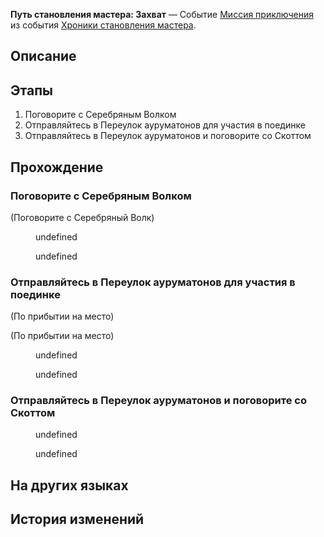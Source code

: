 {{Дополнить|Диалоги.}}
{{Миссия Инфобокс
|id              = 8024114
|Название        = 
|Изображение     = Миссия Освоения Путь становления мастера Захват.png
|Тип             = Миссия приключения
|События         = Хроники становления мастера
|Глава           = Хроники становления мастера
|Условия         = 
|Персонажи       = Март 7; Первопроходец; Проми; Серебряный Волк; Скотт; Сотрудник КММ № 2
|СтартЛокация    = Центральная гавань Приюта звёздных яликов
|Мир             = Лофу Сяньчжоу
|Локации         = Центральная гавань Приюта звёздных яликов
|Предыдущая      = 
|Следующая       = 
|Награды         = Звёздный нефрит*10; Очищенный эфир*2; Кредиты*20 000
}}
'''Путь становления мастера: Захват''' — Событие [[Миссия приключения]] из события [[Хроники становления мастера]].

==Описание==
{{Описание|Благодаря помощи Серебряного Волка навыки владения мечом Март значительно улучшились... Серебряный Волк передала Март 7 Проми, и Март взяла под контроль мех КММ.<br />В итоге Март 7 победила Скотта. Правда, не благодаря навыкам фехтования.}}

==Этапы==
# Поговорите с Серебряным Волком
# Отправляйтесь в Переулок ауруматонов для участия в поединке
# Отправляйтесь в Переулок ауруматонов и поговорите со Скоттом

==Прохождение==
{{Дополнить}}


===Поговорите с Серебряным Волком===
{{Описание миссии|локация=Центральная гавань Приюта звёздных яликов|Спустя пятнадцать дней тренировок и приключений вы с Март 7 понимаете, что простой победы в поединке на мечах будет мало.<br />Вы уже столько приключений пережили вместе с Серебряным Волком за последние две недели - может, стоит обратиться за советом к ней?}}
{{Диалог Начало}}

;(Поговорите с Серебряный Волк)
<!--Unknown TalkSentence: 802414001-->
<!--Unknown TalkSentence: 802414002-->
<!--Unknown TalkSentence: 802414003-->
:{{Диалог|Стрелка}} undefined
:<!--Unknown TalkSentence: 802414005-->
:<!--Unknown TalkSentence: 802414006-->
:<!--Unknown TalkSentence: 802414007-->
:<!--Unknown TalkSentence: 802414008-->
:<!--Unknown TalkSentence: 802414009-->
:<!--Unknown TalkSentence: 802414010-->
:<!--Unknown TalkSentence: 802414011-->
:{{Диалог|Стрелка}} undefined
:<!--Unknown TalkSentence: 802414007-->
:<!--Unknown TalkSentence: 802414008-->
:<!--Unknown TalkSentence: 802414009-->
:<!--Unknown TalkSentence: 802414010-->
:<!--Unknown TalkSentence: 802414011-->
<!--Unknown TalkSentence: 802414007-->
<!--Unknown TalkSentence: 802414008-->
<!--Unknown TalkSentence: 802414009-->
<!--Unknown TalkSentence: 802414010-->
<!--Unknown TalkSentence: 802414011-->

{{Диалог Конец}}

===Отправляйтесь в Переулок ауруматонов для участия в поединке===
{{Описание миссии|локация=Переулок ауруматонов|Серебряный Волк не воспринимает предстоящий бой всерьёз, однако в благодарность за оказанную ранее помощь девушка программирует мечи Март 7 на взлом мехов Корпорации.<br />Раз Серебряный Волк уверена в успехе, можно отправлять в Переулок ауруматонов.}}
{{Диалог Начало}}
;(По прибытии на место)

;(По прибытии на место)
<!--Unknown TalkSentence: 802414101-->
<!--Unknown TalkSentence: 802414102-->
:{{Диалог|Стрелка}} undefined
:<!--Unknown TalkSentence: 802414104-->
:<!--Unknown TalkSentence: 802414105-->
:<!--Unknown TalkSentence: 802414106-->
:<!--Unknown TalkSentence: 802414107-->
:<!--Unknown TalkSentence: 802414108-->
:<!--Unknown TalkSentence: 802414109-->
:<!--Unknown TalkSentence: 802414110-->
:{{Диалог|Стрелка}} undefined
:<!--Unknown TalkSentence: 802414106-->
:<!--Unknown TalkSentence: 802414107-->
:<!--Unknown TalkSentence: 802414108-->
:<!--Unknown TalkSentence: 802414109-->
:<!--Unknown TalkSentence: 802414110-->
<!--Unknown TalkSentence: 802414106-->
<!--Unknown TalkSentence: 802414107-->
<!--Unknown TalkSentence: 802414108-->
<!--Unknown TalkSentence: 802414109-->
<!--Unknown TalkSentence: 802414110-->
{{Диалог Конец}}

===Отправляйтесь в Переулок ауруматонов и поговорите со Скоттом===
{{Описание миссии|локация=Переулок ауруматонов|Серебряный Волк не воспринимает предстоящий бой всерьёз, однако в благодарность за оказанную ранее помощь девушка программирует мечи Март 7 на взлом мехов Корпорации.<br />План Серебряного Волка сработал идеально - посмотрим, как Скотт будет выкручиваться теперь.}}
{{Диалог Начало}}
<!--Unknown TalkSentence: 802414201-->
<!--Unknown TalkSentence: 802414202-->
<!--Unknown TalkSentence: 802414203-->
<!--Unknown TalkSentence: 802414204-->
<!--Unknown TalkSentence: 802414205-->
<!--Unknown TalkSentence: 802414206-->
<!--Unknown TalkSentence: 802414207-->
<!--Unknown TalkSentence: 802414208-->
<!--Unknown TalkSentence: 802414209-->
<!--Unknown TalkSentence: 802414210-->
:{{Диалог|Стрелка}} undefined
:<!--Unknown TalkSentence: 802414212-->
:<!--Unknown TalkSentence: 802414213-->
:<!--Unknown TalkSentence: 802414214-->
:<!--Unknown TalkSentence: 802414215-->
::{{tx}}
:{{Диалог|Стрелка}} undefined
:<!--Unknown TalkSentence: 802414214-->
:<!--Unknown TalkSentence: 802414215-->
::{{tx}}
<!--Unknown TalkSentence: 802414214-->
<!--Unknown TalkSentence: 802414215-->
:{{tx}}
{{Диалог Конец}}

==На других языках==
{{На других языках
|en   = Way of Primaveral Blade: Seizure
|zhs  = 初花剑客行•夺主
|zht  = 初花劍客行•奪主
|ja   = 花咲く剣客行・奪主
|ko   = 초화검객행•주권 탈취
|es   = El florecer de una espadachina: Conquista
|fr   = Voie de la première lame&nbsp;: Crise
|ru   = Путь становления мастера: Захват
|th   = วิถีนักดาบบุปผาแรกแย้ม: ยึดครอง
|vi   = Sơ Hoa Kiếm Khách Hành - Đoạt Chủ
|de   = Reise der erblühenden Klinge: Machtergreifung
|id   = Bunga Pertama Jalan Pedang: Perebutan
|pt   = Caminho da Lâmina Primaveril: Captura
}}

==История изменений==
{{История изменений|2.7}}
